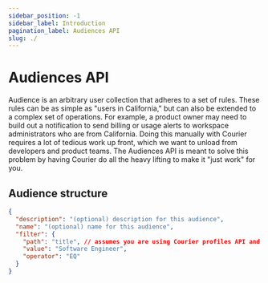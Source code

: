 ```yaml
---
sidebar_position: -1
sidebar_label: Introduction
pagination_label: Audiences API
slug: ./
---
```


# Audiences API

Audience is an arbitrary user collection that adheres to a set of rules. These rules can be as simple as "users in California," but can also be extended to a complex set of operations. For example, a product owner may need to build out a notification to send billing or usage alerts to workspace administrators who are from California. Doing this manually with Courier requires a lot of tedious work up front, which we want to unload from developers and product teams. The Audiences API is meant to solve this problem by having Courier do all the heavy lifting to make it "just work" for you.

## Audience structure

```json
{
  "description": "(optional) description for this audience",
  "name": "(optional) name for this audience",
  "filter": {
    "path": "title", // assumes you are using Courier profiles API and your user has title field
    "value": "Software Engineer",
    "operator": "EQ"
  }
}
```
